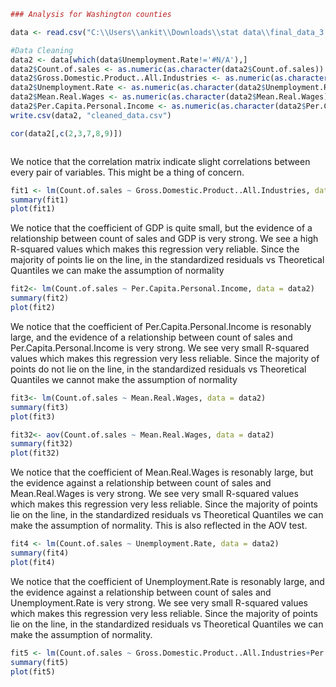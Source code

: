 ```{r}
### Analysis for Washington counties

data <- read.csv("C:\\Users\\ankit\\Downloads\\stat data\\final_data_3.csv")

#Data Cleaning
data2 <- data[which(data$Unemployment.Rate!='#N/A'),]
data2$Count.of.sales <- as.numeric(as.character(data2$Count.of.sales))
data2$Gross.Domestic.Product..All.Industries <- as.numeric(as.character(data2$Gross.Domestic.Product..All.Industries))
data2$Unemployment.Rate <- as.numeric(as.character(data2$Unemployment.Rate))
data2$Mean.Real.Wages <- as.numeric(as.character(data2$Mean.Real.Wages))
data2$Per.Capita.Personal.Income <- as.numeric(as.character(data2$Per.Capita.Personal.Income))
write.csv(data2, "cleaned_data.csv")

cor(data2[,c(2,3,7,8,9)])



```

We notice that the correlation matrix indicate slight correlations between every pair of variables. This might be a thing of concern.
```{r}
fit1 <- lm(Count.of.sales ~ Gross.Domestic.Product..All.Industries, data = data2)
summary(fit1)
plot(fit1)

```
We notice that the coefficient of GDP is quite small, but the evidence of a relationship between count of sales and GDP is very strong. We see a high R-squared values which makes this regression very reliable. Since the majority of points lie on the line, in the standardized residuals vs Theoretical Quantiles we can make the assumption of normality

```{r}
fit2<- lm(Count.of.sales ~ Per.Capita.Personal.Income, data = data2)
summary(fit2)
plot(fit2)

```
We notice that the coefficient of Per.Capita.Personal.Income is resonably large, and the evidence of a relationship between count of sales and Per.Capita.Personal.Income is very strong. We see very small R-squared values which makes this regression very less reliable. Since the majority of points do not lie on the line, in the standardized residuals vs Theoretical Quantiles we cannot make the assumption of normality

```{r}
fit3<- lm(Count.of.sales ~ Mean.Real.Wages, data = data2)
summary(fit3)
plot(fit3)

fit32<- aov(Count.of.sales ~ Mean.Real.Wages, data = data2)
summary(fit32)
plot(fit32)

```
We notice that the coefficient of Mean.Real.Wages is resonably large, but the evidence against a relationship between count of sales and Mean.Real.Wages is very strong. We see very small R-squared values which makes this regression very less reliable. Since the majority of points lie on the line, in the standardized residuals vs Theoretical Quantiles we can make the assumption of normality. This is also reflected in the AOV test.


```{r}
fit4 <- lm(Count.of.sales ~ Unemployment.Rate, data = data2)
summary(fit4)
plot(fit4)

```

We notice that the coefficient of Unemployment.Rate is resonably large, and the evidence against a relationship between count of sales and Unemployment.Rate is very strong. We see very small R-squared values which makes this regression very less reliable. Since the majority of points lie on the line, in the standardized residuals vs Theoretical Quantiles we can make the assumption of normality.

```{r}
fit5 <- lm(Count.of.sales ~ Gross.Domestic.Product..All.Industries+Per.Capita.Personal.Income+Unemployment.Rate+Mean.Real.Wages , data = data2)
summary(fit5)
plot(fit5)

```
